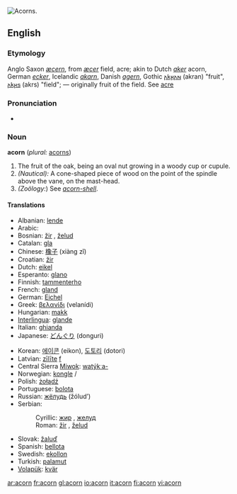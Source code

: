 [[Image:Quercus_falcata_acorns.jpg|thumb|right|Acorns.]]
{{wikipedia}}

==English==

===Etymology===
Anglo Saxon ''[[æcern]]'', from ''[[æcer]]'' field, acre; akin to Dutch ''[[aker]]'' acorn, German ''[[ecker]]'', Icelandic ''[[akarn]]'', Danish ''[[agern]]'', Gothic [[𐌰𐌺𐍂𐌰𐌽]] (akran) "fruit", [[𐌰𐌺𐍂𐍃]] (akrs) "field"; — originally fruit of the field. See [[acre]]

===Pronunciation===
*{{audio|en-us-acorn.ogg|Audio (US)}}

===Noun===
'''acorn''' (''plural:'' [[acorns]])

# The fruit of the oak, being an oval nut growing in a woody cup or cupule.
#''(Nautical):'' A cone-shaped piece of wood on the point of the spindle above the vane, on the mast-head.
#''(Zoölogy:'') See ''[[acorn-shell]]''.

====Translations====
{{top}}
*Albanian: [[lende]] {{f}}
*Arabic: {{ARchar|[[بلوط]]}} {{Unicode|(ballú:ʈ)}} {{m}}
*Bosnian: [[žir]] {{m}}, [[želud]] {{m}}
*Catalan: [[gla]] {{f}}
*Chinese: [[橡子]] (xiàng zǐ)
*Croatian: [[žir]] {{m}}
*Dutch: [[eikel]] {{m}}
*Esperanto: [[glano]]
*Finnish: [[tammenterho]]
*French: [[gland]] {{m}}
*German: [[Eichel]] {{f}}
*Greek: [[βελανίδι]] (velanídi)
*Hungarian: [[makk]]
*[[Interlingua]]: [[glande]] 
*Italian: [[ghianda]] {{f}}
*Japanese: [[どんぐり]] (donguri)
{{mid}}
*Korean: [[에이콘]] (eikon), [[도토리]] (dotori)
*Latvian: [[zīlīte]] [[f]]
*Central Sierra [[Miwok]]: [[watýkˑa-]]
*Norwegian: [[kongle]] {{m}}/{{f}}
*Polish: [[żołądź]] {{m}}
*Portuguese: [[bolota]] {{f}}
*Russian: [[жёлудь]] (žólud’) {{m}}
*Serbian:
*:Cyrillic: [[жир]] {{m}}, [[желуд]] {{m}}
*:Roman: [[žir#Serbian|žir]] {{m}}, [[želud]] {{m}}
*Slovak: [[žaluď]] {{m}}
*Spanish: [[bellota]] {{f}}
*Swedish: [[ekollon]]
*Turkish: [[palamut]]
*[[Volapük]]: [[kvär]]
{{bottom}}

[[ar:acorn]]
[[fr:acorn]]
[[gl:acorn]]
[[io:acorn]]
[[it:acorn]]
[[fi:acorn]]
[[vi:acorn]]